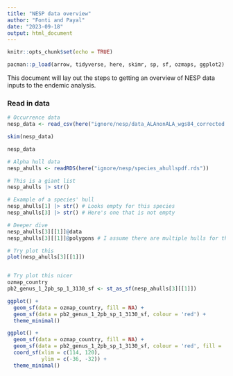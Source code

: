 ```yaml
---
title: "NESP data overview"
author: "Fonti and Payal"
date: "2023-09-18"
output: html_document
---
```


```r
knitr::opts_chunk$set(echo = TRUE)

pacman::p_load(arrow, tidyverse, here, skimr, sp, sf, ozmaps, ggplot2)
```

This document will lay out the steps to getting an overview of NESP data inputs to the endemic analysis. 


### Read in data

```r
# Occurrence data
nesp_data <- read_csv(here("ignore/nesp/data_ALAnonALA_wgs84_corrected.csv"))

skim(nesp_data)

nesp_data
```

```r
# Alpha hull data
nesp_ahulls <- readRDS(here("ignore/nesp/species_ahullspdf.rds"))

# This is a giant list
nesp_ahulls |> str()

# Example of a species' hull
nesp_ahulls[1] |> str() # Looks empty for this species
nesp_ahulls[3] |> str() # Here's one that is not empty

# Deeper dive
nesp_ahulls[3][[1]]@data
nesp_ahulls[3][[1]]@polygons # I assume there are multiple hulls for this taxon

# Try plot this
plot(nesp_ahulls[3][[1]])


# Try plot this nicer
ozmap_country
pb2_genus_1_2pb_sp_1_3130_sf <- st_as_sf(nesp_ahulls[3][[1]])

ggplot() +
  geom_sf(data = ozmap_country, fill = NA) + 
  geom_sf(data = pb2_genus_1_2pb_sp_1_3130_sf, colour = 'red') +
  theme_minimal()

ggplot() +
  geom_sf(data = ozmap_country, fill = NA) + 
  geom_sf(data = pb2_genus_1_2pb_sp_1_3130_sf, colour = 'red', fill = 'red') +
  coord_sf(xlim = c(114, 120), 
           ylim = c(-36, -32)) +
  theme_minimal()
```

